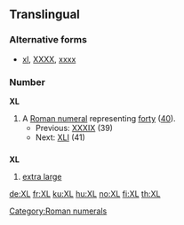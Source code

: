 ==Translingual==

===Alternative forms===
* [[xl]], [[XXXX]], [[xxxx]]

===Number===
'''XL'''

# A [[Roman numeral]] representing [[forty]] ([[40]]).
#* Previous: [[XXXIX]] (39)
#* Next: [[XLI]] (41)

==={{abbreviation|mul}}===
'''XL'''

# [[extra large]]

[[Category:Roman numerals]]

[[de:XL]]
[[fr:XL]]
[[ku:XL]]
[[hu:XL]]
[[no:XL]]
[[fi:XL]]
[[th:XL]]